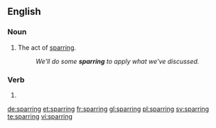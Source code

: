 ==English==

===Noun===
{{en-noun}}

# The act of [[spar]]ring.
#: ''We'll do some '''sparring''' to apply what we've discussed.''

===Verb===
{{head|en}}

# {{present participle of|spar|lang=en}}

[[de:sparring]]
[[et:sparring]]
[[fr:sparring]]
[[gl:sparring]]
[[pl:sparring]]
[[sv:sparring]]
[[te:sparring]]
[[vi:sparring]]